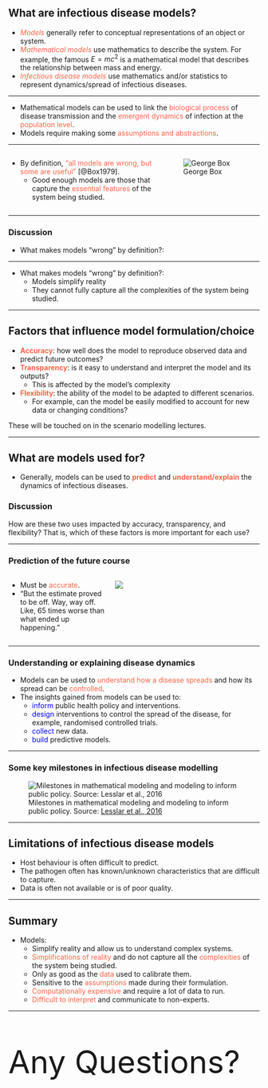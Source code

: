 ## What are infectious disease models?

-   [*Models*]{style="color:tomato;"} generally refer to conceptual representations of an object or system.
-   [*Mathematical models*]{style="color:tomato;"} use mathematics to describe the system. For example, the famous $E = mc^2$ is a mathematical model that describes the relationship between mass and energy.
-   [*Infectious disease models*]{style="color:tomato;"} use mathematics and/or statistics to represent dynamics/spread of infectious diseases.

------------------------------------------------------------------------

-   Mathematical models can be used to link the [biological process]{style="color:tomato"} of disease transmission and the [emergent dynamics]{style="color:tomato"} of infection at the [population level]{style="color:tomato"}.
-   Models require making some [assumptions and abstractions]{style="color:tomato"}.

------------------------------------------------------------------------

::::: columns
::: {.column width="60%"}
-   By definition, ["all models are wrong, but some are useful"]{style="color:tomato"} [@Box1979].
    -   Good enough models are those that capture the [essential features]{style="color:tomato"} of the system being studied.
:::

::: {.column width="40%"}
![George Box](images/GeorgeEPBox.jpeg)
:::
:::::

------------------------------------------------------------------------

::: {.callout-caution collapse="true" icon="false"}
### Discussion

-   What makes models "wrong" by definition?:
:::

------------------------------------------------------------------------

-   What makes models "wrong" by definition?:
    -   Models simplify reality
    -   They cannot fully capture all the complexities of the system being studied.

------------------------------------------------------------------------

## Factors that influence model formulation/choice

-   [Accuracy]{style="color:tomato; font-weight:bold;"}: how well does the model to reproduce observed data and predict future outcomes?
-   [Transparency]{style="color:tomato; font-weight:bold;"}: is it easy to understand and interpret the model and its outputs?
    -   This is affected by the model's complexity
-   [Flexibility]{style="color:tomato; font-weight:bold;"}: the ability of the model to be adapted to different scenarios.
    -   For example, can the model be easily modified to account for new data or changing conditions?

::: notes
These will be touched on in the scenario modelling lectures.
:::

------------------------------------------------------------------------

## What are models used for?

-   Generally, models can be used to [predict]{style="color:tomato; font-weight:bold;"} and [understand/explain]{style="color:tomato; font-weight:bold;"} the dynamics of infectious diseases.

::: {.callout-important icon="false"}
### Discussion

How are these two uses impacted by accuracy, transparency, and flexibility? That is, which of these factors is more important for each use?
:::

------------------------------------------------------------------------

### Prediction of the future course

::::: columns
::: {.column width="40%"}
-   Must be [accurate]{style="color:tomato;"}.
-   "But the estimate proved to be off. Way, way off. Like, 65 times worse than what ended up happening."
:::

::: {.column width="60%"}
![](images/wrong_ebola_deaths_estimate.png){fig-cap="[CDC’s top modeler courts controversy with disease estimate](https://apnews.com/domestic-news-domestic-news-fbb4fc8921d54201a1c5ca91e5b601f5)"}
:::
:::::

------------------------------------------------------------------------

### Understanding or explaining disease dynamics

-   Models can be used to [understand how a disease spreads]{style="color:tomato"} and how its spread can be [controlled]{style="color:tomato"}.
-   The insights gained from models can be used to:
    -   [inform]{style="color:blue"} public health policy and interventions.
    -   [design]{style="color:blue"} interventions to control the spread of the disease, for example, randomised controlled trials.
    -   [collect]{style="color:blue"} new data.
    -   [build]{style="color:blue"} predictive models.

------------------------------------------------------------------------

### Some key milestones in infectious disease modelling

![Milestones in mathematical modeling and modeling to inform public policy. Source: [Lesslar et al., 2016](10.1093/aje/kww021)](images/model_milestones.png)

------------------------------------------------------------------------

## Limitations of infectious disease models

-   Host behaviour is often difficult to predict.
-   The pathogen often has known/unknown characteristics that are difficult to capture.
-   Data is often not available or is of poor quality.

------------------------------------------------------------------------

## Summary

-   Models:
    -   Simplify reality and allow us to understand complex systems.\
    -   [Simplifications of reality]{style="color:tomato"} and do not capture all the [complexities]{style="color:tomato"} of the system being studied.
    -   Only as good as the [data]{style="color:tomato"} used to calibrate them.
    -   Sensitive to the [assumptions]{style="color:tomato"} made during their formulation.
    -   [Computationally expensive]{style="color:tomato"} and require a lot of data to run.
    -   [Difficult to interpret]{style="color:tomato"} and communicate to non-experts.

------------------------------------------------------------------------

::: {.fragment style="font-size: 450%"}
Any Questions?
:::
